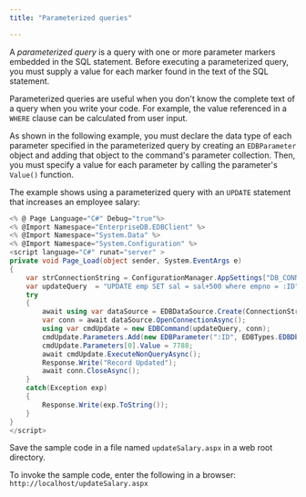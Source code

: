 ```yaml
---
title: "Parameterized queries"

---
```


<div id="parameterized_queries" class="registered_link"></div>

A _parameterized query_ is a query with one or more parameter markers embedded in the SQL statement. Before executing a parameterized query, you must supply a value for each marker found in the text of the SQL statement.

Parameterized queries are useful when you don't know the complete text of a query when you write your code. For example, the value referenced in a `WHERE` clause can be calculated from user input.

As shown in the following example, you must declare the data type of each parameter specified in the parameterized query by creating an `EDBParameter` object and adding that object to the command's parameter collection. Then, you must specify a value for each parameter by calling the parameter's `Value()` function.

The example shows using a parameterized query with an `UPDATE` statement that increases an employee salary:

```csharp
<% @ Page Language="C#" Debug="true"%>
<% @Import Namespace="EnterpriseDB.EDBClient" %>
<% @Import Namespace="System.Data" %>
<% @Import Namespace="System.Configuration" %>
<script language="C#" runat="server" >
private void Page_Load(object sender, System.EventArgs e)
{
	var strConnectionString = ConfigurationManager.AppSettings["DB_CONN_STRING"];
	var updateQuery  = "UPDATE emp SET sal = sal+500 where empno = :ID";
	try
	{
		await using var dataSource = EDBDataSource.Create(ConnectionString);
		var conn = await dataSource.OpenConnectionAsync();
		using var cmdUpdate = new EDBCommand(updateQuery, conn);
		cmdUpdate.Parameters.Add(new EDBParameter(":ID", EDBTypes.EDBDbType.Integer));
		cmdUpdate.Parameters[0].Value = 7788;
		await cmdUpdate.ExecuteNonQueryAsync();
		Response.Write("Record Updated");
		await conn.CloseAsync();
	}
	catch(Exception exp)
	{
		Response.Write(exp.ToString());
	}
}
</script>
```

Save the sample code in a file named `updateSalary.aspx` in a web root directory.

To invoke the sample code, enter the following in a browser: `http://localhost/updateSalary.aspx`
